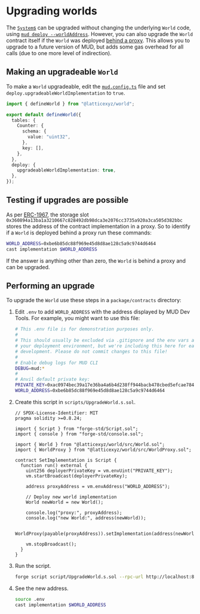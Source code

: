 
# Upgrading worlds

The [`System`s](./systems) can be upgraded without changing the underlying `World` code, using [`mud deploy --worldAddress`](/cli/deploy#upgrading-a-world).
However, you can also upgrade the `World` contract itself if the `World` was deployed [behind a proxy](/config#upgradeableWorldImplementation).
This allows you to upgrade to a future version of MUD, but adds some gas overhead for all calls (due to one more level of indirection).

## Making an upgradeable `World`

To make a `World` upgradeable, edit the [`mud.config.ts`](/config) file and set `deploy.upgradeableWorldImplementation` to `true`.

<CollapseCode>

```typescript filename="mud.config.ts" copy showLineNumbers {12-14}
import { defineWorld } from "@latticexyz/world";

export default defineWorld({
  tables: {
    Counter: {
      schema: {
        value: "uint32",
      },
      key: [],
    },
  },
  deploy: {
    upgradeableWorldImplementation: true,
  },
});
```

</CollapseCode>

## Testing if upgrades are possible

As per [ERC-1967](https://eips.ethereum.org/EIPS/eip-1967#logic-contract-address), the storage slot `0x360894a13ba1a3210667c828492db98dca3e2076cc3735a920a3ca505d382bbc` stores the address of the contract implementation in a proxy.
So to identify if a `World` is deployed behind a proxy run these commands:

```sh copy
WORLD_ADDRESS=0xbe6b85dc88f969e45d8d8ae128c5a9c9744d6464
cast implementation $WORLD_ADDRESS
```

If the answer is anything other than zero, the `World` is behind a proxy and can be upgraded.

## Performing an upgrade

To upgrade the `World` use these steps in a `package/contracts` directory:

1. Edit `.env` to add `WORLD_ADDRESS` with the address displayed by MUD Dev Tools.
   For example, you might want to use this file:

   <CollapseCode>

   ```sh filename=".env" showLineNumbers copy {12}
   # This .env file is for demonstration purposes only.
   #
   # This should usually be excluded via .gitignore and the env vars attached to
   # your deployment environment, but we're including this here for ease of local
   # development. Please do not commit changes to this file!
   #
   # Enable debug logs for MUD CLI
   DEBUG=mud:*
   #
   # Anvil default private key:
   PRIVATE_KEY=0xac0974bec39a17e36ba4a6b4d238ff944bacb478cbed5efcae784d7bf4f2ff80
   WORLD_ADDRESS=0xbe6b85dc88f969e45d8d8ae128c5a9c9744d6464
   ```

   </CollapseCode>

1. Create this script in `scripts/UpgradeWorld.s.sol`.

   <CollapseCode>

   ```solidity filename="UpgradeWorld.s.sol" copy showLineNumbers {18,23}
   // SPDX-License-Identifier: MIT
   pragma solidity >=0.8.24;

   import { Script } from "forge-std/Script.sol";
   import { console } from "forge-std/console.sol";

   import { World } from "@latticexyz/world/src/World.sol";
   import { WorldProxy } from "@latticexyz/world/src/WorldProxy.sol";

   contract SetImplementation is Script {
     function run() external {
       uint256 deployerPrivateKey = vm.envUint("PRIVATE_KEY");
       vm.startBroadcast(deployerPrivateKey);

       address proxyAddress = vm.envAddress("WORLD_ADDRESS");

       // Deploy new world implementation
       World newWorld = new World();

       console.log("proxy:", proxyAddress);
       console.log("new World:", address(newWorld));

       WorldProxy(payable(proxyAddress)).setImplementation(address(newWorld));

       vm.stopBroadcast();
     }
   }
   ```

   </CollapseCode>

1. Run the script.

   ```sh copy
   forge script script/UpgradeWorld.s.sol --rpc-url http://localhost:8545 --broadcast
   ```

1. See the new address.

   ```sh copy
   source .env
   cast implementation $WORLD_ADDRESS
   ```
